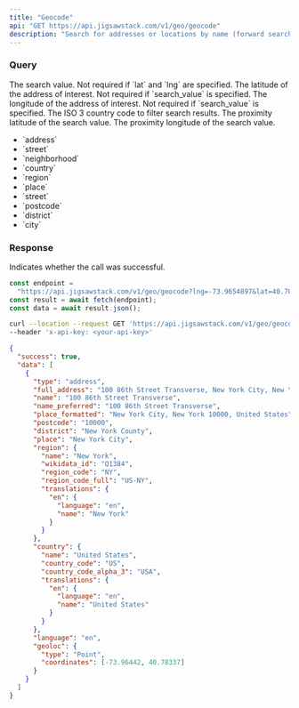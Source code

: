 ```yaml
---
title: "Geocode"
api: "GET https://api.jigsawstack.com/v1/geo/geocode"
description: "Search for addresses or locations by name (forward search) or coordinates (reverse search)."
---
```


### Query

<ParamField query="search_value" type="string">
  The search value. Not required if `lat` and `lng` are specified.
</ParamField>

<ParamField query="lat" type="string">
  The latitude of the address of interest. Not required if `search_value` is
  specified.
</ParamField>

<ParamField query="lng" type="string">
  The longitude of the address of interest. Not required if `search_value` is
  specified.
</ParamField>

<ParamField query="country_code" type="string">
  The ISO 3 country code to filter search results.
</ParamField>

<ParamField query="proximity_lat" type="string">
  The proximity latitude of the search value.
</ParamField>

<ParamField query="proximity_lng" type="string">
  The proximity longitude of the search value.
</ParamField>

<ParamField query="types" type="string">
  <ul>
    <li>`address`</li>
    <li>`street`</li>
    <li>`neighborhood`</li>
    <li>`country`</li>
    <li>`region`</li>
    <li>`place`</li>
    <li>`street`</li>
    <li>`postcode`</li>
    <li>`district`</li>
    <li>`city`</li>
  </ul>
</ParamField>

<Snippet file="header.mdx" />

### Response

<ResponseField name="success" type="boolean">
  Indicates whether the call was successful.
</ResponseField>

<RequestExample>

```javascript Node.js
const endpoint =
  "https://api.jigsawstack.com/v1/geo/geocode?lng=-73.9654897&lat=40.7824635'";
const result = await fetch(endpoint);
const data = await result.json();
```

```bash cURL
curl --location --request GET 'https://api.jigsawstack.com/v1/geo/geocode?lng=-73.9654897&lat=40.7824635' \
--header 'x-api-key: <your-api-key>'
```

</RequestExample>

<ResponseExample>

```json Response
{
  "success": true,
  "data": [
    {
      "type": "address",
      "full_address": "100 86th Street Transverse, New York City, New York 10000, United States",
      "name": "100 86th Street Transverse",
      "name_preferred": "100 86th Street Transverse",
      "place_formatted": "New York City, New York 10000, United States",
      "postcode": "10000",
      "district": "New York County",
      "place": "New York City",
      "region": {
        "name": "New York",
        "wikidata_id": "Q1384",
        "region_code": "NY",
        "region_code_full": "US-NY",
        "translations": {
          "en": {
            "language": "en",
            "name": "New York"
          }
        }
      },
      "country": {
        "name": "United States",
        "country_code": "US",
        "country_code_alpha_3": "USA",
        "translations": {
          "en": {
            "language": "en",
            "name": "United States"
          }
        }
      },
      "language": "en",
      "geoloc": {
        "type": "Point",
        "coordinates": [-73.96442, 40.78337]
      }
    }
  ]
}
```

</ResponseExample>
